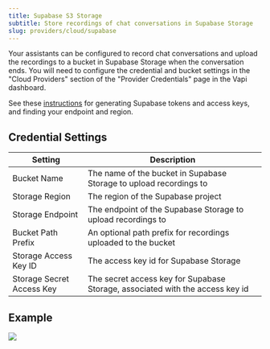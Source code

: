 ```yaml
---
title: Supabase S3 Storage
subtitle: Store recordings of chat conversations in Supabase Storage
slug: providers/cloud/supabase
---
```


Your assistants can be configured to record chat conversations and upload
the recordings to a bucket in Supabase Storage when the conversation ends.  You will
need to configure the credential and bucket settings in the "Cloud Providers"
section of the "Provider Credentials" page in the Vapi dashboard.

See these [instructions](https://supabase.com/docs/guides/storage/s3/authentication) for generating Supabase tokens and access keys, and finding your endpoint and region.

## Credential Settings

Setting                   | Description                                            
------------------------- | -------------------------------------------------------
Bucket Name               | The name of the bucket in Supabase Storage to upload recordings to
Storage Region            | The region of the Supabase project
Storage Endpoint          | The endpoint of the Supabase Storage to upload recordings to
Bucket Path Prefix        | An optional path prefix for recordings uploaded to the bucket
Storage Access Key ID     | The access key id for Supabase Storage
Storage Secret Access Key | The secret access key for Supabase Storage, associated with the access key id

## Example

<Frame caption="Example Configuration">
  <img src="../../static/images/credentials/provider/cloud-provider-supabase-s3.png" />
</Frame>

